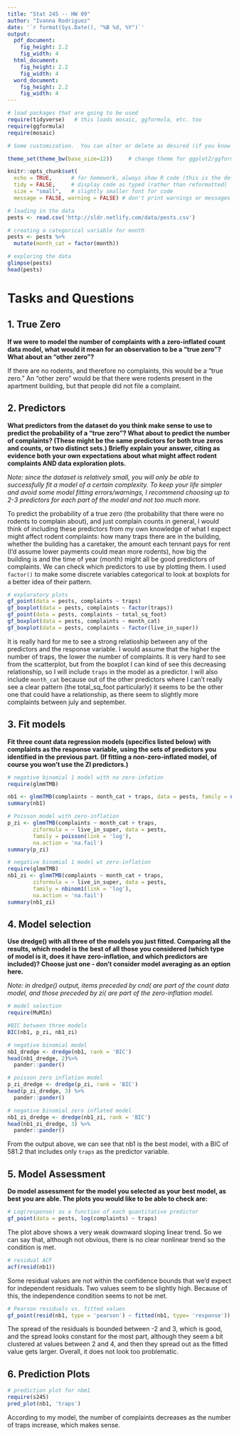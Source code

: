 ```yaml
---
title: "Stat 245 -- HW 09"
author: "Ivanna Rodriguez"
date: '`r format(Sys.Date(), "%B %d, %Y")`'
output: 
  pdf_document:
    fig_height: 2.2
    fig_width: 4
  html_document:
    fig_height: 2.2
    fig_width: 4
  word_document:
    fig_height: 2.2
    fig_width: 4
---
```


```r
# load packages that are going to be used
require(tidyverse)   # this loads mosaic, ggformula, etc. too
require(ggformula)
require(mosaic)

# Some customization.  You can alter or delete as desired (if you know what you are doing).

theme_set(theme_bw(base_size=12))     # change theme for ggplot2/ggformula

knitr::opts_chunk$set(
  echo = TRUE,      # for homework, always show R code (this is the default)
  tidy = FALSE,     # display code as typed (rather than reformatted)
  size = "small",   # slightly smaller font for code
  message = FALSE, warning = FALSE) # don't print warnings or messages in compiled document. So you MUST check them in RStudio!
```

<!-- Put your work below here.  Put text in text chunks, code in R chunks. -->

```r
# loading in the data
pests <- read.csv('http://sldr.netlify.com/data/pests.csv')

# creating a categorical variable for month
pests <- pests %>%
  mutate(month_cat = factor(month))
```

```r
# exploring the data
glimpse(pests)
head(pests)
```


# Tasks and Questions
## 1. True Zero
**If we were to model the number of complaints with a zero-inflated count data model, what would it mean for an observation to be a “true zero”? What about an “other zero”?**

If there are no rodents, and therefore no complaints, this would be a "true zero." An "other zero" would be that there were rodents present in the apartment building, but that people did not file a complaint.

## 2. Predictors
**What predictors from the dataset do you think make sense to use to predict the probability of a “true zero”? What about to predict the number of complaints? (These might be the same predictors for both true zeros and counts, or two distinct sets.) Briefly explain your answer, citing as evidence both your own expectations about what might affect rodent complaints AND data exploration plots.**

*Note: since the dataset is relatively small, you will only be able to successfully fit a model of a certain complexity. To keep your life simpler and avoid some model fitting errors/warnings, I recommend choosing up to 2-3 predictors for each part of the model and not too much more.*

To predict the probability of a true zero (the probability that there were no rodents to complain about), and just complain counts in general, I would think of including these predictors from my own knowledge of what I expect might affect rodent complaints: how many traps there are in the building, whether the building has a caretaker, the amount each tennant pays for rent (I'd assume lower payments could mean more rodents), how big the building is and the time of year (month) might all be good predictors of complaints. We can check which predictors to use by plotting them. I used ```factor()``` to make some discrete variables categorical to look at boxplots for a better idea of their pattern.

```r
# exploratory plots
gf_point(data = pests, complaints ~ traps)
gf_boxplot(data = pests, complaints ~ factor(traps))
gf_point(data = pests, complaints ~ total_sq_foot)
gf_boxplot(data = pests, complaints ~ month_cat)
gf_boxplot(data = pests, complaints ~ factor(live_in_super))
```

It is really hard for me to see a strong relatioship between any of the predictors and the response variable. I would assume that the higher the number of traps, the lower the number of complaints. It is very hard to see from the scatterplot, but from the boxplot I can kind of see this decreasing relationship, so I will include ```traps``` in the model as a predictor. I will also include ```month_cat``` because out of the other predictors where I can't really see a clear pattern (the total_sq_foot particularly) it seems to be the other one that could have a relationship, as there seem to slightly more complaints between july and september.

## 3. Fit models
**Fit three count data regression models (specifics listed below) with complaints as the response variable, using the sets of predictors you identified in the previous part. (If fitting a non-zero-inflated model, of course you won’t use the ZI predictors.)**

```r
# negative binomial 1 model with no zero-infation
require(glmmTMB)

nb1 <- glmmTMB(complaints ~ month_cat + traps, data = pests, family = nbinom1(link = 'log'), na.action = 'na.fail')
summary(nb1)
```

```r
# Poisson model with zero-inflation
p_zi <- glmmTMB(complaints ~ month_cat + traps,
        ziformula = ~ live_in_super, data = pests,
        family = poisson(link = 'log'),
        na.action = 'na.fail')
summary(p_zi)
```

```r
# negative binomial 1 model wt zero-inflation
require(glmmTMB)
nb1_zi <- glmmTMB(complaints ~ month_cat + traps,
        ziformula = ~ live_in_super, data = pests,
        family = nbinom1(link = 'log'),
        na.action = 'na.fail')
summary(nb1_zi)
```

## 4. Model selection
**Use dredge() with all three of the models you just fitted. Comparing all the results, which model is the best of all those you considered (which type of model is it, does it have zero-inflation, and which predictors are included)? Choose just one - don’t consider model averaging as an option here.**

*Note: in dredge() output, items preceded by cnd( are part of the count data model, and those preceded by zi( are part of the zero-inflation model.*

```r
# model selection
require(MuMIn)

#BIC between three models
BIC(nb1, p_zi, nb1_zi)

# negative binomial model
nb1_dredge <- dredge(nb1, rank = 'BIC')
head(nb1_dredge, 2)%>%
  pander::pander()

# poisson zero inflation model
p_zi_dredge <- dredge(p_zi, rank = 'BIC')
head(p_zi_dredge, 3) %>%
  pander::pander()

# negative binomial zero inflated model
nb1_zi_dredge <- dredge(nb1_zi, rank = 'BIC')
head(nb1_zi_dredge, 3) %>%
  pander::pander()
```

From the output above, we can see that nb1 is the best model, with a BIC of 581.2 that includes only ```traps``` as the predictor variable.

## 5. Model Assessment
**Do model assessment for the model you selected as your best model, as best you are able. The plots you would like to be able to check are:**

```r
# Log(response) as a function of each quantitative predictor
gf_point(data = pests, log(complaints) ~ traps)
```

The plot above shows a very weak downward sloping linear trend. So we can say that, although not obvious, there is no clear nonlinear trend so the condition is met.

```r
# residual ACF
acf(resid(nb1))
```

Some residual values are not within the confidence bounds that we'd expect for independent residuals. Two values seem to be slightly high. Because of this, the independence condition seems to not be met.

```r
# Pearson residuals vs. fitted values
gf_point(resid(nb1, type = 'pearson') ~ fitted(nb1, type= 'response'))
```

The spread of the residuals is bounded between -2 and 3, which is good, and the spread looks constant for the most part, although they seem a bit clustered at values between 2 and 4, and then they spread out as the fitted value gets larger. Overall, it does not look too problematic.

## 6. Prediction Plots
```r
# prediction plot for nbm1
require(s245)
pred_plot(nb1, 'traps')
```

According to my model, the number of complaints decreases as the number of traps increase, which makes sense. 






























  